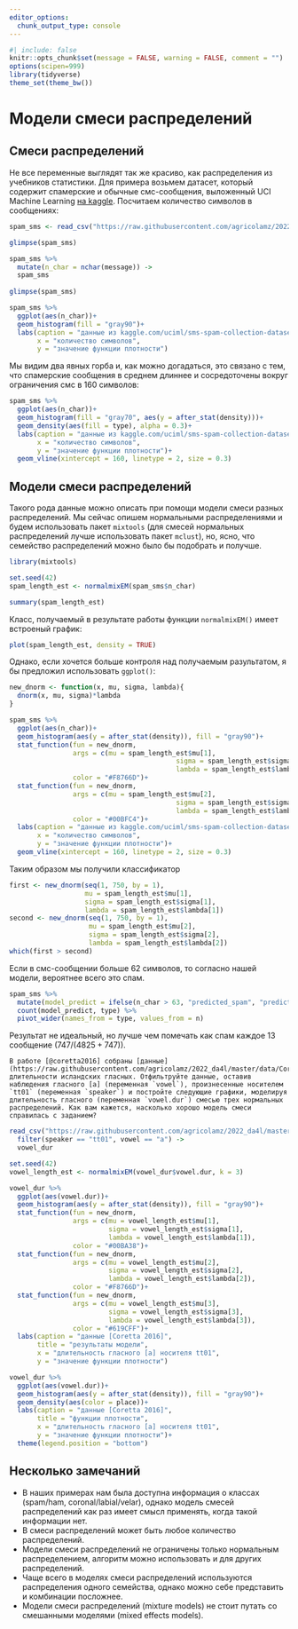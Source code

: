 ```yaml
---
editor_options: 
  chunk_output_type: console
---
```


```r
#| include: false
knitr::opts_chunk$set(message = FALSE, warning = FALSE, comment = "")
options(scipen=999)
library(tidyverse)
theme_set(theme_bw())
```

# Модели смеси распределений

## Cмеси распределений

Не все переменные выглядят так же красиво, как распределения из учебников статистики. Для примера возьмем датасет, который содержит спамерские и обычные смс-сообщения, выложенный UCI Machine Learning [на kaggle](https://www.kaggle.com/uciml/sms-spam-collection-dataset). Посчитаем количество символов в сообщениях:

```r
spam_sms <- read_csv("https://raw.githubusercontent.com/agricolamz/2022_da4l/master/data/spam_sms.csv")

glimpse(spam_sms)

spam_sms %>% 
  mutate(n_char = nchar(message)) ->
  spam_sms
  
glimpse(spam_sms)

spam_sms %>% 
  ggplot(aes(n_char))+
  geom_histogram(fill = "gray90")+
  labs(caption = "данные из kaggle.com/uciml/sms-spam-collection-dataset",
       x = "количество символов",
       y = "значение функции плотности")
```

Мы видим два явных горба и, как можно догадаться, это связано с тем, что спамерские сообщения в среднем длиннее и сосредоточены вокруг ограничения смс в 160 символов:

```r
spam_sms %>% 
  ggplot(aes(n_char))+
  geom_histogram(fill = "gray70", aes(y = after_stat(density)))+
  geom_density(aes(fill = type), alpha = 0.3)+
  labs(caption = "данные из kaggle.com/uciml/sms-spam-collection-dataset",
       x = "количество символов",
       y = "значение функции плотности")+
  geom_vline(xintercept = 160, linetype = 2, size = 0.3)
```

## Модели смеси распределений

Такого рода данные можно описать при помощи модели смеси разных распределений. Мы сейчас опишем нормальными распределениями и будем использовать пакет `mixtools` (для смесей нормальных распределений лучше использовать пакет `mclust`), но, ясно, что семейство распределений можно было бы подобрать и получше.

```r
library(mixtools)

set.seed(42)
spam_length_est <- normalmixEM(spam_sms$n_char)

summary(spam_length_est)
```

Класс, получаемый в результате работы функции `normalmixEM()` имеет встроеный график:

```r
plot(spam_length_est, density = TRUE)
```

Однако, если хочется больше контроля над получаемым разультатом, я бы предложил использовать `ggplot()`:

```r
new_dnorm <- function(x, mu, sigma, lambda){
  dnorm(x, mu, sigma)*lambda
}

spam_sms %>% 
  ggplot(aes(n_char))+
  geom_histogram(aes(y = after_stat(density)), fill = "gray90")+
  stat_function(fun = new_dnorm, 
                args = c(mu = spam_length_est$mu[1],
                                          sigma = spam_length_est$sigma[1],
                                          lambda = spam_length_est$lambda[1]),
                color = "#F8766D")+
  stat_function(fun = new_dnorm, 
                args = c(mu = spam_length_est$mu[2],
                                          sigma = spam_length_est$sigma[2],
                                          lambda = spam_length_est$lambda[2]),
                color = "#00BFC4")+
  labs(caption = "данные из kaggle.com/uciml/sms-spam-collection-dataset",
       x = "количество символов",
       y = "значение функции плотности")+
  geom_vline(xintercept = 160, linetype = 2, size = 0.3)
```

Таким образом мы получили классификатор

```r
first <- new_dnorm(seq(1, 750, by = 1), 
                   mu = spam_length_est$mu[1],
                   sigma = spam_length_est$sigma[1],
                   lambda = spam_length_est$lambda[1])
second <- new_dnorm(seq(1, 750, by = 1), 
                    mu = spam_length_est$mu[2],
                    sigma = spam_length_est$sigma[2],
                    lambda = spam_length_est$lambda[2])
which(first > second)
```

Если в смс-сообщении больше 62 символов, то согласно нашей модели, вероятнее всего это спам.

```r
spam_sms %>% 
  mutate(model_predict = ifelse(n_char > 63, "predicted_spam", "predicted_ham")) %>% 
  count(model_predict, type) %>% 
  pivot_wider(names_from = type, values_from = n)
```

Результат не идеальный, но лучше чем помечать как спам каждое 13 сообщение ($747/(4825+747)$).

```block
В работе [@coretta2016] собраны [данные](https://raw.githubusercontent.com/agricolamz/2022_da4l/master/data/Coretta_2017_icelandic.csv) длительности исландских гласных. Отфильтруйте данные, оставив наблюдения гласного [a] (переменная `vowel`), произнесенные носителем `tt01` (переменная `speaker`) и постройте следующие графики, моделируя длительность гласного (переменная `vowel.dur`) смесью трех нормальных распределений. Как вам кажется, насколько хорошо модель смеси справилась с заданием?
```

```r
read_csv("https://raw.githubusercontent.com/agricolamz/2022_da4l/master/data/Coretta_2017_icelandic.csv") %>% 
  filter(speaker == "tt01", vowel == "a") ->
  vowel_dur

set.seed(42)
vowel_length_est <- normalmixEM(vowel_dur$vowel.dur, k = 3)

vowel_dur %>% 
  ggplot(aes(vowel.dur))+
  geom_histogram(aes(y = after_stat(density)), fill = "gray90")+
  stat_function(fun = new_dnorm, 
                args = c(mu = vowel_length_est$mu[1],
                         sigma = vowel_length_est$sigma[1],
                         lambda = vowel_length_est$lambda[1]),
                color = "#00BA38")+
  stat_function(fun = new_dnorm, 
                args = c(mu = vowel_length_est$mu[2],
                         sigma = vowel_length_est$sigma[2],
                         lambda = vowel_length_est$lambda[2]),
                color = "#F8766D")+
  stat_function(fun = new_dnorm, 
                args = c(mu = vowel_length_est$mu[3],
                         sigma = vowel_length_est$sigma[3],
                         lambda = vowel_length_est$lambda[3]),
                color = "#619CFF")+
  labs(caption = "данные [Coretta 2016]",
       title = "результаты модели",
       x = "длительность гласного [a] носителя tt01",
       y = "значение функции плотности")

vowel_dur %>% 
  ggplot(aes(vowel.dur))+
  geom_histogram(aes(y = after_stat(density)), fill = "gray90")+
  geom_density(aes(color = place))+
  labs(caption = "данные [Coretta 2016]",
       title = "функции плотности",
       x = "длительность гласного [a] носителя tt01",
       y = "значение функции плотности")+
  theme(legend.position = "bottom")
```

## Несколько замечаний

* В наших примерах нам была доступна информация о классах (spam/ham, coronal/labial/velar), однако модель смесей распределений как раз имеет смысл применять, когда такой информации нет.
* В смеси распределений может быть любое количество распределений.
* Модели смеси распределений не ограничены только нормальным распределением, алгоритм можно использовать и для других распределений.
* Чаще всего в моделях смеси распределений используются распределения одного семейства, однако можно себе представить и комбинации посложнее.
* Модели смеси распределений (mixture models) не стоит путать со смешанными моделями (mixed effects models).
